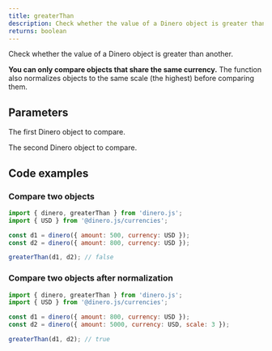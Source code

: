 ```yaml
---
title: greaterThan
description: Check whether the value of a Dinero object is greater than another.
returns: boolean
---
```


Check whether the value of a Dinero object is greater than another.

**You can only compare objects that share the same currency.** The function also normalizes objects to the same scale (the highest) before comparing them.

## Parameters

<Parameters>

<Parameter name="dineroObject" type="Dinero<TAmount>" required={true}>

The first Dinero object to compare.

</Parameter>

<Parameter name="comparator" type="Dinero<TAmount>" required={true}>

The second Dinero object to compare.

</Parameter>

</Parameters>

## Code examples

### Compare two objects

```js
import { dinero, greaterThan } from 'dinero.js';
import { USD } from '@dinero.js/currencies';

const d1 = dinero({ amount: 500, currency: USD });
const d2 = dinero({ amount: 800, currency: USD });

greaterThan(d1, d2); // false
```

### Compare two objects after normalization

```js
import { dinero, greaterThan } from 'dinero.js';
import { USD } from '@dinero.js/currencies';

const d1 = dinero({ amount: 800, currency: USD });
const d2 = dinero({ amount: 5000, currency: USD, scale: 3 });

greaterThan(d1, d2); // true
```
